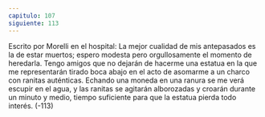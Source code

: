 ```yaml
---
capitulo: 107
siguiente: 113
---
```


Escrito por Morelli en el hospital:
La mejor cualidad de mis antepasados es la de estar muertos; espero modesta
pero orgullosamente el momento de heredarla. Tengo amigos que no dejarán de
hacerme una estatua en la que me representarán tirado boca abajo en el acto de
asomarme a un charco con ranitas auténticas. Echando una moneda en una
ranura se me verá escupir en el agua, y las ranitas se agitarán alborozadas y
croarán durante un minuto y medio, tiempo suficiente para que la estatua pierda
todo interés.
(-113)
